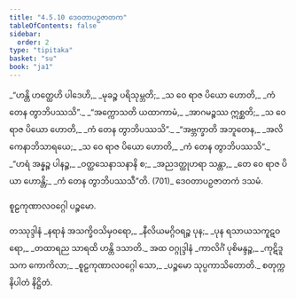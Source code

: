 ```yaml
---
title: "4.5.10 ဒေဝတာပဉှဇာတက"
tableOfContents: false
sidebar:
  order: 2
type: "tipitaka"
basket: "su"
book: "ja1"
---
```



<DynamicBreadcrumb />

<Division number="197" book="ja1">

<Paragraph number="1136" type="verses" book="ja1">
_“ဟန္တိ ဟတ္ထေဟိ ပါဒေဟိ,_  
_မုခဉ္စ ပရိသုမ္ဘတိ;_  
_သ ဝေ ရာဇ ပိယော ဟောတိ,_  
_ကံ တေန တွာဘိပဿသိ”._  

</Paragraph>

</Division>
<Division number="198" book="ja1">

<Paragraph number="1137" type="verses" book="ja1">
_“အက္ကောသတိ ယထာကာမံ,_  
_အာဂမဉ္စဿ ဣစ္ဆတိ;_  
_သ ဝေ ရာဇ ပိယော ဟောတိ,_  
_ကံ တေန တွာဘိပဿသိ”._  

</Paragraph>

</Division>
<Division number="199" book="ja1">

<Paragraph number="1138" type="verses" book="ja1">
_“အဗ္ဘက္ခာတိ အဘူတေန,_  
_အလိကေနာဘိသာရယေ;_  
_သ ဝေ ရာဇ ပိယော ဟောတိ,_  
_ကံ တေန တွာဘိပဿသိ”._  

</Paragraph>

</Division>
<Division number="200" book="ja1">

<Paragraph number="1139" type="verses" book="ja1">
_“ဟရံ အန္နဉ္စ ပါနဉ္စ,_  
_ဝတ္ထသေနာသနာနိ စ;_  
_အညဒတ္ထုဟရာ သန္တာ,_  
_တေ ဝေ ရာဇ ပိယာ ဟောန္တိ;_  
_ကံ တေန တွာဘိပဿသီ”တိ. (701)_  


</Paragraph>
</Division>

<Paragraph number="1140" type="center" book="ja1">
ဒေဝတာပဉှဇာတကံ ဒသမံ.

  
စူဠကုဏာလဝဂ္ဂေါ ပဉ္စမော.



</Paragraph>

<Paragraph number="1141" type="center" book="ja1">
တဿုဒ္ဒါနံ


</Paragraph>

<Paragraph number="1142" type="verses" book="ja1">
_နရာနံ အသက္ခိဝသိမှဝရော,_  
_နီလိယမဂ္ဂိဝရဉ္စ ပုန;_  
_ပုန ရသာယသကူဋဝရော,_  
_တထာရည သာရထိ ဟန္တိ ဒသာတိ._  


</Paragraph>

<Paragraph number="1143" type="center" book="ja1">
အထ ဝဂ္ဂုဒ္ဒါနံ


</Paragraph>

<Paragraph number="1144" type="verses" book="ja1">
_ကာလိင်္ဂံ ပုစိမန္ဒဉ္စ,_  
_ကုဋိဒူသက ကောကိလာ;_  
_စူဠကုဏာလဝဂ္ဂေါ သော,_  
_ပဉ္စမော သုပ္ပကာသိတောတိ._  


</Paragraph>

<Paragraph number="1145" type="center" book="ja1">
စတုက္ကနိပါတံ နိဋ္ဌိတံ.
</Paragraph>